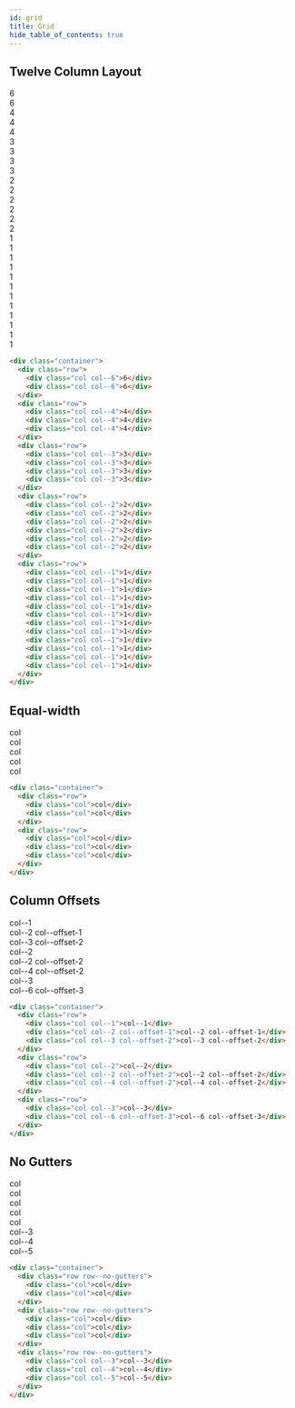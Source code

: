 ```yaml
---
id: grid
title: Grid
hide_table_of_contents: true
---
```



<div className="grid-demo">

## Twelve Column Layout

<div class="row">
  <div class="col col--6">
    <div class="col-demo">6</div>
  </div>
  <div class="col col--6">
    <div class="col-demo">6</div>
  </div>
</div>
<div class="row">
  <div class="col col--4">
    <div class="col-demo">4</div>
  </div>
  <div class="col col--4">
    <div class="col-demo">4</div>
  </div>
  <div class="col col--4">
    <div class="col-demo">4</div>
  </div>
</div>
<div class="row">
  <div class="col col--3">
    <div class="col-demo">3</div>
  </div>
  <div class="col col--3">
    <div class="col-demo">3</div>
  </div>
  <div class="col col--3">
    <div class="col-demo">3</div>
  </div>
  <div class="col col--3">
    <div class="col-demo">3</div>
  </div>
</div>
<div class="row">
  <div class="col col--2">
    <div class="col-demo">2</div>
  </div>
  <div class="col col--2">
    <div class="col-demo">2</div>
  </div>
  <div class="col col--2">
    <div class="col-demo">2</div>
  </div>
  <div class="col col--2">
    <div class="col-demo">2</div>
  </div>
  <div class="col col--2">
    <div class="col-demo">2</div>
  </div>
  <div class="col col--2">
    <div class="col-demo">2</div>
  </div>
</div>
<div class="row">
  <div class="col col--1">
    <div class="col-demo">1</div>
  </div>
  <div class="col col--1">
    <div class="col-demo">1</div>
  </div>
  <div class="col col--1">
    <div class="col-demo">1</div>
  </div>
  <div class="col col--1">
    <div class="col-demo">1</div>
  </div>
  <div class="col col--1">
    <div class="col-demo">1</div>
  </div>
  <div class="col col--1">
    <div class="col-demo">1</div>
  </div>
  <div class="col col--1">
    <div class="col-demo">1</div>
  </div>
  <div class="col col--1">
    <div class="col-demo">1</div>
  </div>
  <div class="col col--1">
    <div class="col-demo">1</div>
  </div>
  <div class="col col--1">
    <div class="col-demo">1</div>
  </div>
  <div class="col col--1">
    <div class="col-demo">1</div>
  </div>
  <div class="col col--1">
    <div class="col-demo">1</div>
  </div>
</div>

```html
<div class="container">
  <div class="row">
    <div class="col col--6">6</div>
    <div class="col col--6">6</div>
  </div>
  <div class="row">
    <div class="col col--4">4</div>
    <div class="col col--4">4</div>
    <div class="col col--4">4</div>
  </div>
  <div class="row">
    <div class="col col--3">3</div>
    <div class="col col--3">3</div>
    <div class="col col--3">3</div>
    <div class="col col--3">3</div>
  </div>
  <div class="row">
    <div class="col col--2">2</div>
    <div class="col col--2">2</div>
    <div class="col col--2">2</div>
    <div class="col col--2">2</div>
    <div class="col col--2">2</div>
    <div class="col col--2">2</div>
  </div>
  <div class="row">
    <div class="col col--1">1</div>
    <div class="col col--1">1</div>
    <div class="col col--1">1</div>
    <div class="col col--1">1</div>
    <div class="col col--1">1</div>
    <div class="col col--1">1</div>
    <div class="col col--1">1</div>
    <div class="col col--1">1</div>
    <div class="col col--1">1</div>
    <div class="col col--1">1</div>
    <div class="col col--1">1</div>
    <div class="col col--1">1</div>
  </div>
</div>
```

## Equal-width

<div class="row">
  <div class="col">
    <div class="col-demo">col</div>
  </div>
  <div class="col">
    <div class="col-demo">col</div>
  </div>
</div>
<div class="row">
  <div class="col">
    <div class="col-demo">col</div>
  </div>
  <div class="col">
    <div class="col-demo">col</div>
  </div>
  <div class="col">
    <div class="col-demo">col</div>
  </div>
</div>

```html
<div class="container">
  <div class="row">
    <div class="col">col</div>
    <div class="col">col</div>
  </div>
  <div class="row">
    <div class="col">col</div>
    <div class="col">col</div>
    <div class="col">col</div>
  </div>
</div>
```

## Column Offsets

<div class="row">
  <div class="col col--1">
    <div class="col-demo">col--1</div>
  </div>
  <div class="col col--2 col--offset-1">
    <div class="col-demo">col--2 col--offset-1</div>
  </div>
  <div class="col col--3 col--offset-2">
    <div class="col-demo">col--3 col--offset-2</div>
  </div>
</div>
<div class="row">
  <div class="col col--2">
    <div class="col-demo">col--2</div>
  </div>
  <div class="col col--2 col--offset-2">
    <div class="col-demo">col--2 col--offset-2</div>
  </div>
  <div class="col col--4 col--offset-2">
    <div class="col-demo">col--4 col--offset-2</div>
  </div>
</div>
<div class="row">
  <div class="col col--3">
    <div class="col-demo">col--3</div>
  </div>
  <div class="col col--6 col--offset-3">
    <div class="col-demo">col--6 col--offset-3</div>
  </div>
</div>

```html
<div class="container">
  <div class="row">
    <div class="col col--1">col--1</div>
    <div class="col col--2 col--offset-1">col--2 col--offset-1</div>
    <div class="col col--3 col--offset-2">col--3 col--offset-2</div>
  </div>
  <div class="row">
    <div class="col col--2">col--2</div>
    <div class="col col--2 col--offset-2">col--2 col--offset-2</div>
    <div class="col col--4 col--offset-2">col--4 col--offset-2</div>
  </div>
  <div class="row">
    <div class="col col--3">col--3</div>
    <div class="col col--6 col--offset-3">col--6 col--offset-3</div>
  </div>
</div>
```

## No Gutters

<div class="row row--no-gutters">
  <div class="col">
    <div class="col-demo">col</div>
  </div>
  <div class="col">
    <div class="col-demo">col</div>
  </div>
</div>
<div class="row row--no-gutters">
  <div class="col">
    <div class="col-demo">col</div>
  </div>
  <div class="col">
    <div class="col-demo">col</div>
  </div>
  <div class="col">
    <div class="col-demo">col</div>
  </div>
</div>
<div class="row row--no-gutters">
  <div class="col col--3">
    <div class="col-demo">col--3</div>
  </div>
  <div class="col col--4">
    <div class="col-demo">col--4</div>
  </div>
  <div class="col col--5">
    <div class="col-demo">col--5</div>
  </div>
</div>

```html
<div class="container">
  <div class="row row--no-gutters">
    <div class="col">col</div>
    <div class="col">col</div>
  </div>
  <div class="row row--no-gutters">
    <div class="col">col</div>
    <div class="col">col</div>
    <div class="col">col</div>
  </div>
  <div class="row row--no-gutters">
    <div class="col col--3">col--3</div>
    <div class="col col--4">col--4</div>
    <div class="col col--5">col--5</div>
  </div>
</div>
```

</div>
